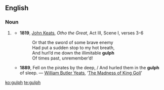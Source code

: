 ==English==

===Noun===
{{en-noun}}

# {{lb|en|hypercorrect}} {{obsolete spelling of|gulf|lang=en}}
#* '''1819''', [[:w:John Keats|John Keats]], ''Otho the Great'', Act III, Scene I, verses 3-6
#*: Or that the sword of some brave enemy
#*: Had put a sudden stop to my hot breath,
#*: And hurl’d me down the illimitable '''gulph'''
#*: Of times past, unremember’d!
#* '''1889''', Fell on the pirates by the deep, / And hurled them in the '''gulph''' of sleep. — [[:w:William Butler Yeats|William Butler Yeats]], ‘[[:w:The_Wanderings_of_Oisin_and_Other_Poems#Contents|The Madness of King Goll]]’

[[ko:gulph]]
[[te:gulph]]